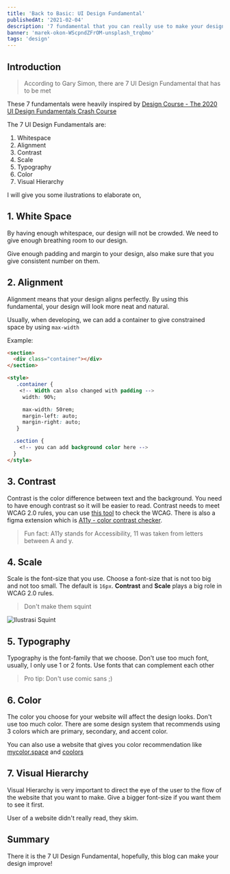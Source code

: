 ```yaml
---
title: 'Back to Basic: UI Design Fundamental'
publishedAt: '2021-02-04'
description: '7 fundamental that you can really use to make your design better'
banner: 'marek-okon-WScpndZFrOM-unsplash_trqbmo'
tags: 'design'
---
```


## Introduction

> According to Gary Simon, there are 7 UI Design Fundamental that has to be met

These 7 fundamentals were heavily inspired by [Design Course - The 2020 UI Design Fundamentals Crash Course](https://www.youtube.com/watch?v=tRpoI6vkqLs)

The 7 UI Design Fundamentals are:

1. Whitespace
2. Alignment
3. Contrast
4. Scale
5. Typography
6. Color
7. Visual Hierarchy

I will give you some ilustrations to elaborate on,

## 1. White Space

By having enough whitespace, our design will not be crowded. We need to give enough breathing room to our design.

<CloudinaryImg
  className='bg-gray-500'
  publicId='theodorusclarence/blogs/btb-ui-fundamental/1_tm864u.jpg'
  alt='Ilustrasi Whitespace'
  width={953}
  height={545}
/>

Give enough padding and margin to your design, also make sure that you give consistent number on them.

## 2. Alignment

Alignment means that your design aligns perfectly. By using this fundamental, your design will look more neat and natural.

<CloudinaryImg
  className='bg-gray-500'
  publicId='theodorusclarence/blogs/btb-ui-fundamental/2_fp6ayr.jpg'
  alt='Ilustrasi Alignment'
  width={953}
  height={545}
/>

Usually, when developing, we can add a container to give constrained space by using `max-width`

Example:

```html
<section>
  <div class="container"></div>
</section>

<style>
   .container {
  	<!-- Width can also changed with padding -->
     width: 90%;

     max-width: 50rem;
     margin-left: auto;
     margin-right: auto;
   }

  .section {
  	<!-- you can add background color here -->
  }
</style>
```

## 3. Contrast

Contrast is the color difference between text and the background. You need to have enough contrast so it will be easier to read. Contrast needs to meet WCAG 2.0 rules, you can use [this tool](https://contrastchecker.com/) to check the WCAG. There is also a figma extension which is [A11y - color contrast checker](https://www.google.com/url?sa=t&rct=j&q=&esrc=s&source=web&cd=&cad=rja&uact=8&ved=2ahUKEwj97tzEzM_uAhUIfSsKHSGLCE8QFjAAegQIAhAC&url=https%3A%2F%2Fwww.figma.com%2Fcommunity%2Fplugin%2F733159460536249875&usg=AOvVaw0QYyNcsQnWIqfZevLmZSvf).

> Fun fact: A11y stands for Accessibility, 11 was taken from letters between A and y.

<CloudinaryImg
  className='bg-gray-500'
  publicId='theodorusclarence/blogs/btb-ui-fundamental/3_vrqocr.jpg'
  alt='Ilustrasi Contrast'
  width={953}
  height={545}
/>

## 4. Scale

Scale is the font-size that you use. Choose a font-size that is not too big and not too small. The default is `16px`. **Contrast** and **Scale** plays a big role in WCAG 2.0 rules.

<CloudinaryImg
  className='bg-gray-500'
  publicId='theodorusclarence/blogs/btb-ui-fundamental/4_bqcx66.jpg'
  alt='Ilustrasi Scale'
  width={953}
  height={545}
/>

> Don't make them squint

<img
  className='mx-auto'
  src='/images/blogs/btb-ui-fundamental/squint.gif'
  alt='Ilustrasi Squint'
/>

## 5. Typography

Typography is the font-family that we choose. Don't use too much font, usually, I only use 1 or 2 fonts. Use fonts that can complement each other

<CloudinaryImg
  className='bg-gray-500'
  publicId='theodorusclarence/blogs/btb-ui-fundamental/5_urgogw.jpg'
  alt='Ilustrasi Typography'
  width={953}
  height={545}
/>

> Pro tip: Don't use comic sans ;)

<figure className='mx-auto' style={{ maxWidth: 400 }}>
  <CloudinaryImg
    className='bg-gray-500'
    publicId='theodorusclarence/blogs/btb-ui-fundamental/6_woi3j8.jpg'
    alt='Comic Sans'
    width={400}
    height={400}
  />
</figure>

## 6. Color

The color you choose for your website will affect the design looks. Don't use too much color. There are some design system that recommends using 3 colors which are primary, secondary, and accent color.

You can also use a website that gives you color recommendation like [mycolor.space](https://mycolor.space/) and [coolors](https://coolors.co)

<CloudinaryImg
  className='bg-gray-500'
  publicId='theodorusclarence/blogs/btb-ui-fundamental/7_zkafqr.jpg'
  alt='Ilustrasi Color'
  width={953}
  height={545}
/>

## 7. Visual Hierarchy

Visual Hierarchy is very important to direct the eye of the user to the flow of the website that you want to make. Give a bigger font-size if you want them to see it first.

<CloudinaryImg
  className='bg-gray-500'
  publicId='theodorusclarence/blogs/btb-ui-fundamental/9_upyluo.jpg'
  alt='Ilustrasi Visual Hierarchy'
  width={953}
  height={545}
/>

User of a website didn't really read, they skim.

<figure className='mx-auto' style={{ maxWidth: 400 }}>
  <CloudinaryImg
    className='bg-gray-500'
    publicId='theodorusclarence/blogs/btb-ui-fundamental/8_uap6ow.jpg'
    alt='Ilustrasi VS'
    width={400}
    height={400}
  />
</figure>

## Summary

There it is the 7 UI Design Fundamental, hopefully, this blog can make your design improve!

